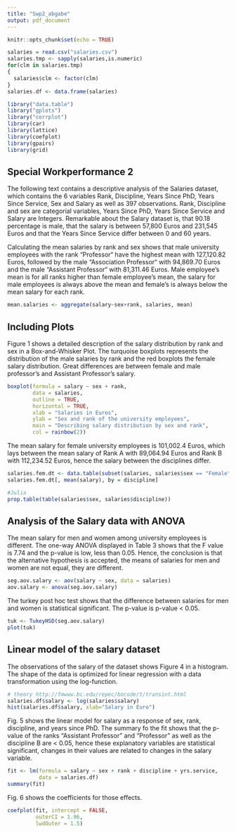 ```yaml
---
title: "Swp2_abgabe"
output: pdf_document
---
```


```r
knitr::opts_chunk$set(echo = TRUE)

salaries = read.csv("salaries.csv")
salaries.tmp <- sapply(salaries,is.numeric)
for(clm in salaries.tmp) 
{
  salaries$clm <- factor(clm)
}
salaries.df <- data.frame(salaries)

library("data.table")
library("gplots")
library("corrplot")
library(car)
library(lattice)
library(coefplot)
library(gpairs)
library(grid)
```

## Special Workperformance 2

The following text contains a descriptive analysis of the Salaries dataset, which contains the 6 variables Rank, Discipline, Years Since PhD, Years Since Service, Sex and Salary as well as 397 observations. Rank, Discipline and sex are categorial variables, Years Since PhD, Years Since Service and Salary are Integers. Remarkable about the Salary dataset is, that 90.18 percentage is male, that the salary is between 57,800 Euros and 231,545 Euros and that the Years Since Service differ between 0 and 60 years. 

Calculating the mean salaries by rank and sex shows that male university employees with the rank “Professor“ have the highest mean with 127,120.82 Euros, followed by the male “Association Professor“ with 94,869.70 Euros and the male “Assistant Professor“ with 81,311.46 Euros. Male employee’s mean is for all ranks higher than female employee’s mean, the salary for male employees is always above the mean and female's is always below the mean salary for each rank.

```r
mean.salaries <- aggregate(salary~sex+rank, salaries, mean)
```

## Including Plots

Figure 1 shows a detailed description of the salary distribution by rank and sex in a Box-and-Whisker Plot. The turquoise boxplots represents the distribution of the male salaries by rank and the red boxplots the female salary distribution. Great differences are between female and male professor's and Assistant Professor's salary. 

```r
boxplot(formula = salary ~ sex + rank,
        data = salaries,
        outline = TRUE,
        horizontal = TRUE,
        xlab = "Salaries in Euros",
        ylab = "Sex and rank of the university employees",
        main = "Describing salary distribution by sex and rank",
        col = rainbow(2))
```

The mean salary for female university employees is 101,002.4 Euros, which lays between the mean salary of Rank A with 89,064.94 Euros and Rank B with 112,234.52 Euros, hence the salary between the disciplines differ.

```r
salaries.fem.dt <- data.table(subset(salaries, salaries$sex == "Female"))
salaries.fem.dt[, mean(salary), by = discipline]

#Julia
prop.table(table(salaries$sex, salaries$discipline))
```

## Analysis of the Salary data with ANOVA

The mean salary for men and women among university employees is different. The one-way ANOVA displayed in Table 3 shows that the F value is 7.74 and the p-value is low, less than 0.05. Hence, the conclusion is that the alternative hypothesis is accepted, the means of salaries for men and women are not equal, they are different.

```r
seg.aov.salary <- aov(salary ~ sex, data = salaries) 
aov.salary <- anova(seg.aov.salary)
```

The turkey post hoc test shows that the difference between salaries for men and women is statistical significant. The p-value is p-value < 0.05. 

```r
tuk <- TukeyHSD(seg.aov.salary)
plot(tuk)
```

## Linear model of the salary dataset

The observations of the salary of the dataset shows Figure 4 in a histogram. The shape of the data is optimized for linear regression with a data transformation using the log-function. 

```r
# theory http://fmwww.bc.edu/repec/bocode/t/transint.html
salaries.df$salary <- log(salaries$salary)
hist(salaries.df$salary, xlab="Salary in Euro")
```

Fig. 5 shows the linear model for salary as a response of sex, rank, discipline, and years since PhD. The summary fo the fit shows that the p-value of the ranks "Assistant Professor" and "Professor" as well as the discipline B are < 0.05, hence these explanatory variables are statistical significant, changes in their values are related to changes in the salary variable.

```r
fit <- lm(formula = salary ~ sex + rank + discipline + yrs.service,
          data = salaries.df) 
summary(fit)
```

Fig. 6 shows the coefficients for those effects.

```r
coefplot(fit, intercept = FALSE,
         outerCI = 1.96,
         lwdOuter = 1.5)
```


